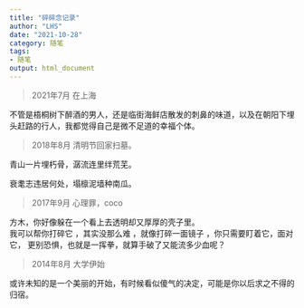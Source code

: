 ```yaml
---
title: "碎碎念记录"
author: "LHS"
date: "2021-10-28"
category: 随笔
tags: 
- 随笔
output: html_document
---
```

>2021年7月 在上海

不管是梧桐树下醉酒的男人，还是临街海鲜店散发的刺鼻的味道，以及在朝阳下埋头赶路的行人，我都觉得自己是微不足道的幸福个体。

>2018年8月 清明节回家扫墓。

青山一片埋朽骨，潺流连里绊荒芜。

衰耄志违居何处，塌檩泥墙种南瓜。

>2017年9月 心理罪，coco

方木，你好像躲在一个看上去透明却又厚厚的壳子里。  
我可以帮你打碎它 ，其实没那么难 ，就像打碎一面镜子 ，你只需要盯着它，面对它，
更别恐惧，也就是一挥拳，就算手破了又能流多少血呢？

>2014年8月 大学伊始

或许未知的是一个美丽的开始，有时候看似傻气的决定，可能是你以后求之不得的归宿。